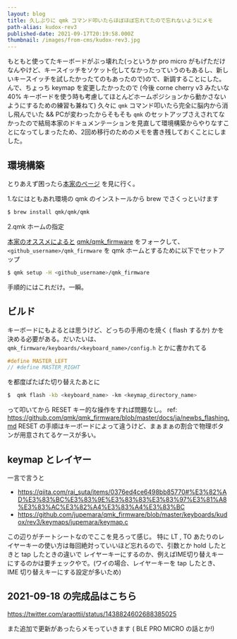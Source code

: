 ```yaml
---
layout: blog
title: 久しぶりに qmk コマンド叩いたらほぼほぼ忘れてたので忘れないようにメモ
path-alias: kudox-rev3
published-date: 2021-09-17T20:19:58.000Z
thumbnail: /images/from-cms/kudox-rev3.jpg
---
```


もともと使ってたキーボードがぶっ壊れた(っというか pro micro がもげただけなんやけど、キースイッチをソケット化してなかったっていうのもあるし、新しいキースイッチを試したかったてのもあったので)ので、新調することにした。
んで、ちょっち keymap を変更したかったので (今後 corne cherry v3 みたいな 40% キーボードを使う時も考慮してほとんどホームポジションから動かさないようにするための練習も兼ねて) 久々に `qmk` コマンド叩いたら完全に脳内から消し飛んでいた &&
PCが変わったからそもそも `qmk` のセットアップさえされてなかったので結局本家のドキュメンテーションを見直して環境構築からやりなすことになってしまったため、2回め移行のためのメモを書き残しておくことにしました。

## 環境構築

とりあえず困ったら[本家のページ](https://docs.qmk.fm/#/newbs) を見に行く。

1.なにはともあれ環境の qmk のインストールから brew でさくっといけます

```sh
$ brew install qmk/qmk/qmk
```

2.qmk ホームの指定

[本家のオススメによると](https://docs.qmk.fm/#/getting_started_github) [qmk/qmk_firmware](https://github.com/qmk/qmk_firmware/) をフォークして、 `<github_username>/qmk_firmware` を qmk ホームとするために以下でセットアップ

```sh
$ qmk setup -H <github_username>/qmk_firmware
```

手順的にはこれだけ。一瞬。


## ビルド

キーボードにもよるとは思うけど、どっちの手用のを焼く ( flash するか) かを決める必要がある。だいたいは、 `qmk_firmware/keyboards/<keyboard_name>/config.h` とかに書かれてる

```c
#define MASTER_LEFT
// #define MASTER_RIGHT
```

を都度ぱたぱた切り替えたあとに

```sh
$  qmk flash -kb <keyboard_name> -km <keymap_directory_name>
```

って叩いてから RESET キー的な操作をすれば問題なし。 ref: https://github.com/qmk/qmk_firmware/blob/master/docs/ja/newbs_flashing.md
RESET の手順はキーボードによって違うけど、まぁまぁの割合で物理ボタンが用意されてるケースが多い。

## keymap とレイヤー

一言で言うと

- https://qiita.com/rai_suta/items/0376ed4ce6498bb85770#%E3%82%AD%E3%83%BC%E3%83%9E%E3%83%83%E3%83%97%E3%81%A8%E3%83%AC%E3%82%A4%E3%83%A4%E3%83%BC
- https://github.com/jupemara/qmk_firmware/blob/master/keyboards/kudox/rev3/keymaps/jupemara/keymap.c

この辺りがチートシートなのでここを見ろって感じ。
特に LT , TO あたりのレイヤーキーの使い方は毎回絶対っていいほど忘れるので、引数とか hold したときと tap したときの違いで レイヤーキーにするのか、例えばIME切り替えキーにするのかは要チェックやで。(ワイの場合、レイヤーキーを tap したとき、 IME 切り替えキーにする設定が多いため)

## 2021-09-18 の完成品はこちら

https://twitter.com/araottii/status/1438824602688385025

また追加で更新があったらメモっていきます ( BLE PRO MICRO の話とか!)